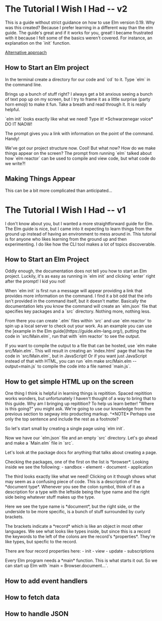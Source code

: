 = The Tutorial I Wish I Had -- v2 =
This is a guide without strict guidance on how to use Elm version 0.19.
Why was this created? Because I prefer learning in a different way than the elm guide. The guide's great and if it works for you, great! I became frustrated with it because I felt some of the basics weren't covered. For instance, an explanation on the `init` function.

[[Alternative approach]]


== How to Start an Elm project ==
In the terminal create a directory for our code and `cd` to it.
Type `elm` in the command line.

Brings up a bunch of stuff right? I always get a bit anxious seeing a bunch of text pop up on my screen, but I try to frame it as a little surprise (party horn emoji) to make it fun. Take a breath and read through it. It is really helpful.

`elm init` looks exactly like what we need! Type it! *Schwarzenegar voice* DO IT NAOW!

The prompt gives you a link with information on the point of the command. Handy!

We've got our project structure now. Cool! But what now? How do we make things appear on the screen? The prompt from running `elm` talked about how `elm reactor` can be used to compile and view code, but what code do we write?!

== Making Things Appear ==
This can be a bit more complicated than anticipated... 


= The Tutorial I Wish I Had -- v1 =
I don't know about you, but I wanted a more straightforward guide for Elm. The Elm guide is nice, but I came into it expecting to learn things from the ground up instead of having an environment to mess around in.
This tutorial is for anyone who likes learning from the ground up and then experimenting.
I do like how the CLI tool makes a lot of topics discoverable.

== How to Start an Elm Project ==
Oddly enough, the documentation does not tell you how to start an Elm project. Luckily, it's as easy as running in `elm init` and clicking `enter` right after the prompt! I kid you not!

When `elm init` is first run a message will appear providing a link that provides more information on the command. I find it a bit odd that the info isn't provided in the command itself, but it doesn't matter. Basically the documentation lets you know the command will create an `elm.json` file that specifies key packages and a `src` directory. Nothing more, nothing less. 

From there you can create `.elm` files within `src` and use `elm reactor` to spin up a local server to check out your work. As an example you can use the [example in the Elm guide](https://guide.elm-lang.org/), putting the code in `src/Main.elm`, run that with `elm reactor` to see the output.

If you want to compile the output to a file that can be hosted, use `elm make src/Main.elm`. This will result in creating an `index.html` page that has the code in `src/Main.elm`, but in JavaScript! Or if you want just JavaScript instead of that with HTML, you can run `elm make src/Main.elm --output=main.js` to compile the code into a file named `main.js`.


== How to get simple HTML up on the screen ==
One thing I think is helpful in learning things is repitition. Spaced repitition works wonders, but unfortunately I haven't thought of a way to bring that to this guide. Why am I bringing up repitition? To help us learn better! "Where is this going?" you might ask. We're going to use our knowledge from the previous section to segway into producting markup.
^*NOTE* Perhaps use only the top sentence and include the rest as a footnote?

So let's start small by creating a single page using `elm init`.

Now we have our `elm.json` file and an empty `src` directory. Let's go ahead and make a `Main.elm` file in `src`.

Let's look at the package docs for anything that talks about creating a page.

Checking the packages, one of the first on the list is *browser*. Looking inside we see the following:
- sandbox
- element
- document
- application

The third looks exactly like what we need! Clicking on it though shows what may seem as a confusing piece of code. This is a description of the *document type*. Whenever you see the colon symbol, think of it as a description for a type with the leftside being the type name and the right side being whatever stuff makes up the type.

Here we see the type name is *document*, but the right side, or the underside to be more specific, is a bunch of stuff surrounded by curly brackets.

The brackets indicate a *record* which is like an object in most other languages. We see what looks like types inside, but since this is a record the keywords to the left of the colons are the record's *properties*. They're like types, but specfic to the record.

There are four record properties here:
- init
- view
- update
- subscriptions

Every Elm program needs a *main* function. This is what starts it out. So we can start up Elm with `main = Browser.document...`.


== How to add event handlers ==


== How to fetch data ==


== How to handle JSON ==
